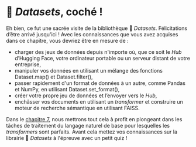 # 🤗 <i>Datasets</i>, coché !

<CourseFloatingBanner
    chapter={5}
    classNames="absolute z-10 right-0 top-0"
/>

Eh bien, ce fut une sacrée visite de la bibliothèque 🤗 *Datasets*. Félicitations d’être arrivé jusqu'ici ! Avec les connaissances que vous avez acquises dans ce chapitre, vous devriez être en mesure de :
- charger des jeux de données depuis n'importe où, que ce soit le *Hub* d’Hugging Face, votre ordinateur portable ou un serveur distant de votre entreprise,
- manipuler vos données en utilisant un mélange des fonctions Dataset.map() et Dataset.filter(),
- passer rapidement d'un format de données à un autre, comme Pandas et NumPy, en utilisant Dataset.set_format(),
- créer votre propre jeu de données et l’envoyer vers le *Hub*,
- enchâsser vos documents en utilisant un *transformer* et construire un moteur de recherche sémantique en utilisant FAISS.

Dans le [chapitre 7](/course/fr/chapter7), nous mettrons tout cela à profit en plongeant dans les tâches de traitement du langage naturel de base pour lesquelles les *transformers* sont parfaits. Avant cela mettez vos connaissances sur la librairie 🤗 *Datasets* à l'épreuve avec un petit quiz !
